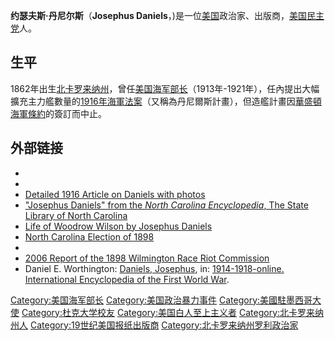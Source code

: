 {{Infobox Officeholder
| name=约瑟夫斯·丹尼尔斯<br/>Josephus Daniels
| image=Josephus Daniels 1.jpg
| order=41
| title=[[美国海军部长|美国海军部长]]
| term_start=1913年3月5日
| term_end=1921年3月4日
| president=[[伍德罗·威尔逊|伍德罗·威尔逊]]
| predecessor={{link-en|喬治·馮·倫格爾克·邁耶|George von Lengerke Meyer}}
| successor={{link-en|埃德温·登比|Edwin Denby (politician)}}
| birth_date={{birth date|1862|5|18|mf=y}}
| birth_place=[[北卡罗来纳州|北卡罗来纳州]][[华盛顿_(北卡罗来纳州)|华盛顿]]
| death_date={{death date and age|1948|01|15|1862|05|18}} 
| death_place=[[北卡罗来纳州|北卡罗来纳州]][[罗利_(北卡罗来纳州)|罗利]]
| party=[[美国民主党|美国民主党]]
| spouse=Addie Worth Bagley Daniels
| alma_mater=[[北卡罗来纳州大学查珀尔希尔分校|北卡罗来纳州大学查珀尔希尔分校]]
| profession=政治家、出版商
| religion=
}}
'''约瑟夫斯·丹尼尔斯'''（'''Josephus Daniels'''，{{bd|1862年|5月18日|1948年|1月15日}})是一位[[美国|美国]]政治家、出版商，[[美国民主党|美国民主党]]人。

==生平==
1862年出生[[北卡罗来纳州|北卡罗来纳州]]，曾任[[美国海军部长|美国海军部长]]（1913年-1921年），任內提出大幅擴充主力艦數量的[[1916年海軍法案|1916年海軍法案]]（又稱為丹尼爾斯計畫），但造艦計畫因[[華盛頓海軍條約|華盛頓海軍條約]]的簽訂而中止。

==外部链接==
* {{Gutenberg author |id=Daniels,+Josephus | name=Josephus Daniels}}
* {{Internet Archive author}}
*[https://books.google.com/books?id=AHEAAAAAYAAJ&printsec=toc&client=firefox-a#PRA2-PA280,M2 Detailed 1916 Article on Daniels with photos]
*[https://web.archive.org/web/20050122023133/http://statelibrary.dcr.state.nc.us/nc/bio/ncbiz/daniels.htm "Josephus Daniels" from the ''North Carolina Encyclopedia'', The State Library of North Carolina]
*[http://penelope.uchicago.edu/Thayer/E/Gazetteer/People/Woodrow_Wilson/DANLWW/home.html Life of Woodrow Wilson by Josephus Daniels]
*[https://web.archive.org/web/20070509180519/http://www.lib.unc.edu/ncc/1898/bios/daniels.html North Carolina Election of 1898]
*{{Find a Grave|8063314}}
*[https://web.archive.org/web/20180505174712/http://www.history.ncdcr.gov/1898-wrrc/report/report.htm 2006 Report of the 1898 Wilmington Race Riot Commission]
*Daniel E. Worthington: [https://encyclopedia.1914-1918-online.net/article/daniels_josephus/ Daniels, Josephus], in: [https://web.archive.org/web/20191230080030/https://encyclopedia.1914-1918-online.net/home.html 1914-1918-online. International Encyclopedia of the First World War].

{{start box}}
{{succession box|[[喬治·馮·倫格爾克·邁耶|喬治·馮·倫格爾克·邁耶]]|[[埃德温·登比|埃德温·登比]]|[[美国海军部长|美国海军部长]]|1913年 - 1921年}}
{{end box}}

{{Woodrow Wilson cabinet}}
{{Authority control}}
{{US-poli-bio-stub}}
{{DEFAULTSORT:Daniels, Josephus}}
[[Category:美国海军部长|Category:美国海军部长]]
[[Category:美国政治暴力事件|Category:美国政治暴力事件]]
[[Category:美國駐墨西哥大使|Category:美國駐墨西哥大使]]
[[Category:杜克大学校友|Category:杜克大学校友]]
[[Category:美国白人至上主义者|Category:美国白人至上主义者]]
[[Category:北卡罗来纳州人|Category:北卡罗来纳州人]]
[[Category:19世纪美国报纸出版商|Category:19世纪美国报纸出版商]]
[[Category:北卡罗来纳州罗利政治家|Category:北卡罗来纳州罗利政治家]]